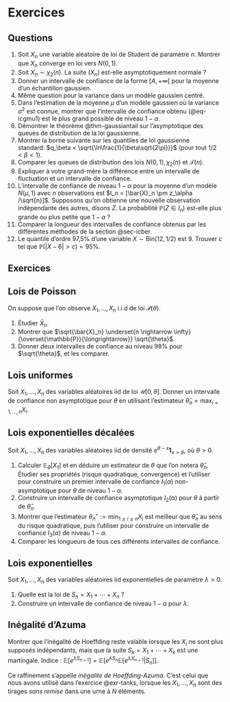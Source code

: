 # Exercices {.unnumbered}

## Questions 

1. Soit $X_n$ une variable aléatoire de loi de Student de paramètre $n$. Montrer que $X_n$ converge en loi vers $N(0,1)$. 
2. Soit $X_n \sim \chi_2(n)$. La suite $(X_n)$ est-elle asymptotiquement normale ?
3. Donner un intervalle de confiance de la forme $[A,+\infty[$ pour la moyenne d'un échantillon gaussien. 
4. Même question pour la variance dans un modèle gaussien centré. 
5. Dans l'estimation de la moyenne $\mu$ d'un modèle gaussien où la variance $\sigma^2$ est connue, montrer que l'intervalle de confiance obtenu (@eq-icgmu1) est le plus grand possible de niveau $1-\alpha$. 
6. Démontrer le théorème @thm-gaussiantail sur l'asymptotique des queues de distribution de la loi gaussienne. 
7. Montrer la borne suivante sur les quantiles de loi gaussienne standard: $q_\beta < \sqrt{\ln\frac{1}{\beta\sqrt{2\pi}}}$ (pour tout $1/2<\beta<1$).  
8. Comparer les queues de distribution des lois $N(0,1), \chi_2(n)$ et $\mathscr{T}(n)$. 
9. Expliquer à votre grand-mère la différence entre un intervalle de fluctuation et un intervalle de confiance. 
10. L'intervalle de confiance de niveau $1-\alpha$ pour la moyenne d'un modèle $N(\mu, 1)$ avec $n$ observations est $I_n = [\bar{X}_n \pm z_\alpha /\sqrt{n}]$. Supposons qu'on obtienne une nouvelle observation indépendante des autres, disons $Z$. La probabilité $\mathbb{P}(Z \in I_n)$ est-elle plus grande ou plus petite que $1-\alpha$ ?
11. Comparer la longueur des intervalles de confiance obtenus par les différentes méthodes de la section @sec-icber. 
12. Le quantile d'ordre 97,5% d'une variable $X\sim \mathrm{Bin}(12,1/2)$ est 9. Trouver $c$ tel que $\mathbb{P}(|X-6|>c)=95\%$. 


## Exercices 

:::{#exr-poisson} 

## Lois de Poisson

On suppose que l'on observe $X_1, \dots, X_n$ i.i.d de loi $\mathscr{P}(\theta)$.

1. Étudier $\bar{X}_n$. 
2. Montrer que $\sqrt{\bar{X}_n} \underset{n \rightarrow \infty}{\overset{\mathbb{P}}{\longrightarrow}} \sqrt{\theta}$. 
3. Donner deux intervalles de confiance au niveau $98 \%$ pour $\sqrt{\theta}$, et les comparer.

::: 

:::{#exr-unif}

## Lois uniformes

Soit $X_1, \dotsc, X_n$ des variables aléatoires iid de loi $\mathscr{U}[0,\theta]$. Donner un intervalle de confiance non asymptotique pour $\theta$ en utilisant l'estimateur $\hat{\theta}_n = \max_{i=1,\dotsc, n}X_i$. 

:::

:::{#exr-expodec}

## Lois exponentielles décalées

Soit $X_1, \dotsc, X_n$ des variables aléatoires iid de densité $e^{\theta-x} \mathbf{1}_{x>\theta}$, où $\theta >0$.

1. Calculer $\mathbb{E}_\theta\left[X_1\right]$ et en déduire un estimateur de $\theta$ que l'on notera $\hat\theta_n$. Étudier ses propriétés (risque quadratique, convergence) et l'utiliser pour construire un premier intervalle de confiance $I_1(\alpha)$ non-asymptotique pour $\theta$ de niveau $1-\alpha$.
2. Construire un intervalle de confiance asymptotique $I_2(\alpha)$ pour $\theta$ à partir de $\hat{\theta}_n$. 
2. Montrer que l'estimateur $\theta_n^\star := \min_{1 \leq i \leq n} X_i$ est meilleur que $\hat \theta_n$ au sens du risque quadratique, puis l'utiliser pour construire un intervalle de confiance $I_3(\alpha)$ de niveau $1-\alpha$. 
3. Comparer les longueurs de tous ces différents intervalles de confiance. 

:::

:::{#exr-expo}

## Lois exponentielles


Soit $X_1, \dotsc, X_n$ des variables aléatoires iid exponentielles de paramètre $\lambda>0$. 

1. Quelle est la loi de $S_n = X_1 + \dotsb + X_n$ ?
2. Construire un intervalle de confiance de niveau $1-\alpha$ pour $\lambda$. 

:::

:::{#exr-azuma}

## Inégalité d'Azuma

Montrer que l'inégalité de Hoeffding reste valable lorsque les $X_i$ ne sont plus supposés indépendants, mais que la suite $S_k = X_1 + \dotsb + X_k$ est une martingale. Indice : $\mathbb{E}[e^{\lambda S_{n+1}}] = \mathbb{E}[e^{\lambda S_n}\mathbb{E}[e^{\lambda X_{n+1}}|S_n]]$. 

Ce raffinement s'appelle *inégalite de Hoeffding-Azuma*. C'est celui que nous avons utilisé dans l'exercice @exr-tanks, lorsque les $X_1, \dotsc, X_n$ sont des tirages *sans remise* dans une urne à $N$ éléments. 



:::